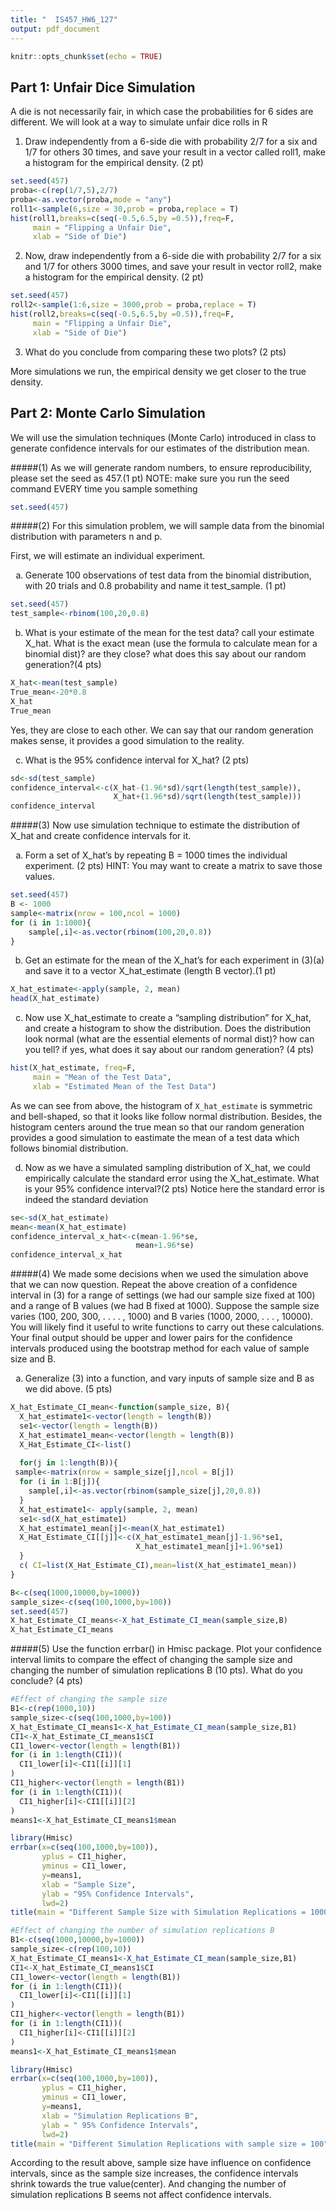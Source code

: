 ```yaml
---
title: "  IS457_HW6_127"
output: pdf_document
---
```


```r
knitr::opts_chunk$set(echo = TRUE)
```

## Part 1: Unfair Dice Simulation 
A die is not necessarily fair, in which case the probabilities for 6 sides are different. We will look at a way to simulate unfair dice rolls in R

(1) Draw independently from a 6-side die with probability 2/7 for a six and 1/7 for others 30 times, and save your result in a vector called roll1, make a histogram for the empirical density. (2 pt)

```r
set.seed(457)
proba<-c(rep(1/7,5),2/7)
proba<-as.vector(proba,mode = "any")
roll1<-sample(6,size = 30,prob = proba,replace = T)
hist(roll1,breaks=c(seq(-0.5,6.5,by =0.5)),freq=F, 
     main = "Flipping a Unfair Die", 
     xlab = "Side of Die")
```
  
(2) Now, draw independently from a 6-side die with probability 2/7 for a six and 1/7 for others 3000 times, and save your result in vector roll2, make a histogram for the empirical density. (2 pt)

```r
set.seed(457)
roll2<-sample(1:6,size = 3000,prob = proba,replace = T)
hist(roll2,breaks=c(seq(-0.5,6.5,by =0.5)),freq=F, 
     main = "Flipping a Unfair Die", 
     xlab = "Side of Die")

```
  
(3) What do you conclude from comparing these two plots? (2 pts)  

More simulations we run, the empirical density we get closer to the true density.


## Part 2: Monte Carlo Simulation 
We will use the simulation techniques (Monte Carlo) introduced in class to generate confidence intervals for our estimates of the distribution mean.  

#####(1) As we will generate random numbers, to ensure reproducibility, please set the seed as 457.(1 pt) NOTE: make sure you run the seed command EVERY time you sample something
```r
set.seed(457)    
```

#####(2) For this simulation problem, we will sample data from the binomial distribution with parameters n and p.  

First, we will estimate an individual experiment.  

(a) Generate 100 observations of test data from the binomial distribution, with 20 trials and 0.8 probability and name it test_sample. (1 pt)

```r
set.seed(457)
test_sample<-rbinom(100,20,0.8)
```
(b) What is your estimate of the mean for the test data? call your estimate X_hat. What is the exact mean (use the formula to calculate mean for a binomial dist)? are they close? what does this say about our random generation?(4 pts)

```r
X_hat<-mean(test_sample)
True_mean<-20*0.8
X_hat
True_mean
```
Yes, they are close to each other. We can say that our random generation makes sense, it provides a good simulation to the reality.  

(c) What is the 95% confidence interval for X_hat? (2 pts)

```r
sd<-sd(test_sample)
confidence_interval<-c(X_hat-(1.96*sd)/sqrt(length(test_sample)), 
                       X_hat+(1.96*sd)/sqrt(length(test_sample)))
confidence_interval
```

#####(3) Now use simulation technique to estimate the distribution of X_hat and create confidence intervals for it.

(a) Form a set of X_hat's by repeating B = 1000 times the individual experiment. (2 pts) HINT: You may want to create a matrix to save those values. 
```r
set.seed(457)
B <- 1000
sample<-matrix(nrow = 100,ncol = 1000)
for (i in 1:1000){
    sample[,i]<-as.vector(rbinom(100,20,0.8))
}

```

(b) Get an estimate for the mean of the X_hat's for each experiment in (3)(a) and save it to a vector X_hat_estimate (length B vector).(1 pt)

```r
X_hat_estimate<-apply(sample, 2, mean)
head(X_hat_estimate)
```

(c) Now use X_hat_estimate to create a "sampling distribution" for X_hat, and create a histogram to show the distribution. Does the distribution look normal (what are the essential elements of normal dist)? how can you tell? if yes, what does it say about our random generation? (4 pts)

```r
hist(X_hat_estimate, freq=F,
     main = "Mean of the Test Data", 
     xlab = "Estimated Mean of the Test Data")
```
  
As we can see from above, the histogram of `X_hat_estimate` is symmetric and bell-shaped, so that it looks like follow normal distribution. Besides, the histogram centers around the true mean so that our random generation provides a good simulation to eastimate the mean of a test data which follows binomial distribution.


(d) Now as we have a simulated sampling distribution of X_hat, we could empirically calculate the standard error using the
X_hat_estimate. What is your 95% confidence interval?(2 pts) Notice here the standard error is indeed the standard deviation
```r
se<-sd(X_hat_estimate)
mean<-mean(X_hat_estimate)
confidence_interval_x_hat<-c(mean-1.96*se, 
                            mean+1.96*se)
confidence_interval_x_hat
```

#####(4) We made some decisions when we used the simulation above that we can now question. 
Repeat the above creation of a confidence interval in (3) for a range of settings (we had our sample size fixed at 100) and a range of B values (we had B fixed at 1000). Suppose the sample size varies (100, 200, 300, . . . . , 1000) and B varies (1000, 2000, . . . , 10000). You will likely find it useful to write functions to carry out these calculations.
Your final output should be upper and lower pairs for the confidence intervals produced using the bootstrap method for each value of sample size and B.

(a) Generalize (3) into a function, and vary inputs of sample size and B as we did above. (5 pts)

```r
X_hat_Estimate_CI_mean<-function(sample_size, B){
  X_hat_estimate1<-vector(length = length(B))
  se1<-vector(length = length(B))
  X_hat_estimate1_mean<-vector(length = length(B))
  X_Hat_Estimate_CI<-list()
  
  for(j in 1:length(B)){
 sample<-matrix(nrow = sample_size[j],ncol = B[j])
  for (i in 1:B[j]){
    sample[,i]<-as.vector(rbinom(sample_size[j],20,0.8))
  }
  X_hat_estimate1<- apply(sample, 2, mean)
  se1<-sd(X_hat_estimate1)
  X_hat_estimate1_mean[j]<-mean(X_hat_estimate1)
  X_Hat_Estimate_CI[[j]]<-c(X_hat_estimate1_mean[j]-1.96*se1, 
                            X_hat_estimate1_mean[j]+1.96*se1)
  }
  c( CI=list(X_Hat_Estimate_CI),mean=list(X_hat_estimate1_mean))
}

B<-c(seq(1000,10000,by=1000))
sample_size<-c(seq(100,1000,by=100))
set.seed(457)
X_hat_Estimate_CI_means<-X_hat_Estimate_CI_mean(sample_size,B)
X_hat_Estimate_CI_means
```



#####(5) Use the function errbar() in Hmisc package. 
Plot your confidence interval limits to compare the effect of changing the sample size and changing the number of simulation replications B (10 pts). What do you conclude? (4 pts)

```r
#Effect of changing the sample size
B1<-c(rep(1000,10))
sample_size<-c(seq(100,1000,by=100))
X_hat_Estimate_CI_means1<-X_hat_Estimate_CI_mean(sample_size,B1)
CI1<-X_hat_Estimate_CI_means1$CI
CI1_lower<-vector(length = length(B1))
for (i in 1:length(CI1))(
  CI1_lower[i]<-CI1[[i]][1]
)
CI1_higher<-vector(length = length(B1))
for (i in 1:length(CI1))(
  CI1_higher[i]<-CI1[[i]][2]
)
means1<-X_hat_Estimate_CI_means1$mean

library(Hmisc)
errbar(x=c(seq(100,1000,by=100)),
       yplus = CI1_higher,
       yminus = CI1_lower,
       y=means1,
       xlab = "Sample Size", 
       ylab = "95% Confidence Intervals",
       lwd=2)
title(main = "Different Sample Size with Simulation Replications = 1000")

#Effect of changing the number of simulation replications B
B1<-c(seq(1000,10000,by=1000))
sample_size<-c(rep(100,10))
X_hat_Estimate_CI_means1<-X_hat_Estimate_CI_mean(sample_size,B1)
CI1<-X_hat_Estimate_CI_means1$CI
CI1_lower<-vector(length = length(B1))
for (i in 1:length(CI1))(
  CI1_lower[i]<-CI1[[i]][1]
)
CI1_higher<-vector(length = length(B1))
for (i in 1:length(CI1))(
  CI1_higher[i]<-CI1[[i]][2]
)
means1<-X_hat_Estimate_CI_means1$mean

library(Hmisc)
errbar(x=c(seq(100,1000,by=100)),
       yplus = CI1_higher,
       yminus = CI1_lower,
       y=means1,
       xlab = "Simulation Replications B",
       ylab = " 95% Confidence Intervals",
       lwd=2)
title(main = "Different Simulation Replications with sample size = 100")
```
  
According to the result above, sample size have influence on confidence intervals, since as the sample size increases, the confidence intervals shrink towards the true value(center). And changing the number of simulation replications B seems not affect confidence intervals.
